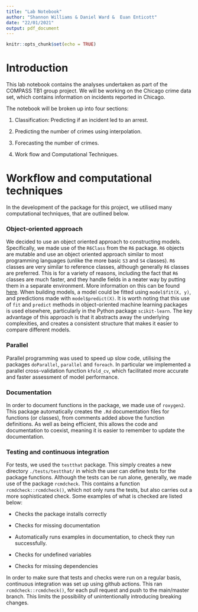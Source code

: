 ```yaml
---
title: "Lab Notebook"
author: "Shannon Williams & Daniel Ward &  Euan Enticott"
date: "22/01/2021"
output: pdf_document
---
```


```r
knitr::opts_chunk$set(echo = TRUE)
```

# Introduction
This lab notebook contains the analyses undertaken as part of the COMPASS TB1 group project. We will be working on the Chicago crime data set, which contains information on incidents reported in Chicago.

The notebook will be broken up into four sections:

1. Classification: Predicting if an incident led to an arrest.

2. Predicting the number of crimes using interpolation.

3. Forecasting the number of crimes.

4. Work flow and Computational Techniques.



# Workflow and computational techniques

In the development of the package for this project, we utilised many computational techniques, that are outlined below.

### Object-oriented approach
We decided to use an object oriented approach to constructing models. Specifically, we made use of the `R6Class` from the `R6` package. `R6` objects are mutable and use an object oriented approach similar to most programming languages (unlike the more basic `S3` and `S4` classes). `R6` classes are very similar to reference classes, although generally `R6` classes are preferred. This is for a variety of reasons, including the fact that `R6` classes are much faster, and they handle fields in a neater way by putting them in a separate environment. More information on this can be found [here](https://adv-r.hadley.nz/r6.html). When building models, a model could be fitted using `model$fit(X, y)`, and predictions made with `model$predict(X)`. It is worth noting that this use of `fit` and `predict` methods in object-oriented machine learning packages is used elsewhere, particularly in the Python package `scikit-learn`. The key advantage of this approach is that it abstracts away the underlying complexities, and creates a consistent structure that makes it easier to compare different models. 

### Parallel
Parallel programming was used to speed up slow code, utilising the packages `doParallel`, `parallel` and `foreach`. In particular we implemented a parallel cross-validation function `kfold_cv`, which facilitated more accurate and faster assessment of model performance.

### Documentation
In order to document functions in the package, we made use of `roxygen2`. This package automatically creates the `.Rd` documentation files for functions (or classes), from comments added above the function definitions. As well as being efficient, this allows the code and documentation to coexist, meaning it is easier to remember to update the documentation.

### Testing and continuous integration
For tests, we used the `testthat` package. This simply creates a new directory `./tests/testthat/` in which the user can define tests for the package functions. Although the tests can be run alone, generally, we made use of the package `rcmdcheck`. This contains a function `rcmdcheck::rcmdcheck()`, which not only runs the tests, but also carries out a more sophisticated check. Some examples of what is checked are listed below:


- Checks the package installs correctly

- Checks for missing documentation

- Automatically runs examples in documentation, to check they run successfully.

- Checks for undefined variables

- Checks for missing dependencies


In order to make sure that tests and checks were run on a regular basis, continuous integration was set up using github actions. This ran `rcmdcheck::rcmdcheck()`, for each pull request and push to the main/master branch. This limits the possibility of unintentionally introducing breaking changes.












